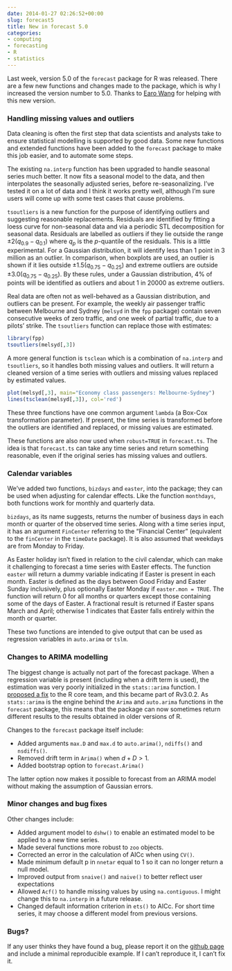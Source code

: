 ```yaml
---
date: 2014-01-27 02:26:52+00:00
slug: forecast5
title: New in forecast 5.0
categories:
- computing
- forecasting
- R
- statistics
---
```


Last week, version 5.0 of the `forecast` package for R was released. There are a few new functions and changes made to the package, which is why I increased the version number to 5.0. Thanks to [Earo Wang](http://earo.me) for helping with this new version.

<!-- more -->

### Handling missing values and outliers

Data cleaning is often the first step that data scientists and analysts take to ensure statistical modelling is supported by good data. Some new functions and extended functions have been added to the `forecast` package to make this job easier, and to automate some steps.

The existing `na.interp` function has been upgraded to handle seasonal series much better. It now fits a seasonal model to the data, and then interpolates the seasonally adjusted series, before re-seasonalizing. I've tested it on a lot of data and I think it works pretty well, although I'm sure users will come up with some test cases that cause problems.

`tsoutliers` is a new function for the purpose of identifying outliers and suggesting reasonable replacements. Residuals are identified by fitting a loess curve for non-seasonal data and via a periodic STL decomposition for seasonal data. Residuals are labelled as outliers if they lie outside the range $\pm{2}(q_{0.9}-q_{0.1})$ where $q_{p}$ is the $p$-quantile of the residuals. This is a little experimental. For a Gaussian distribution, it will identify less than 1 point in 3 million as an outlier. In comparison, when boxplots are used, an outlier is shown if it lies outside $\pm{1.5}(q_{0.75}-q_{0.25})$ and extreme outliers are outside $\pm{3.0}(q_{0.75}-q_{0.25})$. By these rules, under a Gaussian distribution, 4% of points will be identified as outliers and about 1 in 20000 as extreme outliers.

Real data are often not as well-behaved as a Gaussian distribution, and outliers can be present. For example, the weekly air passenger traffic between Melbourne and Sydney (`melsyd` in the `fpp` package) contain seven consecutive weeks of zero traffic, and one week of partial traffic, due to a pilots' strike. The `tsoutliers` function can replace those with estimates:

```r
library(fpp)
tsoutliers(melsyd[,3])
```

A more general function is `tsclean` which is a combination of `na.interp` and `tsoutliers`, so it handles both missing values and outliers. It will return a cleaned version of a time series with outliers and missing values replaced by estimated values.

```r
plot(melsyd[,3], main="Economy class passengers: Melbourne-Sydney")
lines(tsclean(melsyd[,3]), col='red')
```

These three functions have one common argument `lambda` (a Box-Cox transformation parameter). If present, the time series is transformed before the outliers are identified and replaced, or missing values are estimated.

These functions are also now used when `robust=TRUE` in `forecast.ts`. The idea is that `forecast.ts` can take any time series and return something reasonable, even if the original series has missing values and outliers.

### Calendar variables

We've added two functions, `bizdays` and `easter`, into the package; they can be used when adjusting for calendar effects. Like the function `monthdays`, both functions work for monthly and quarterly data.

`bizdays`, as its name suggests, returns the number of business days in each month or quarter of the observed time series. Along with a time series input, it has an argument `FinCenter` referring to the "Financial Center" (equivalent to the `finCenter` in the `timeDate` package). It is also assumed that weekdays are from Monday to Friday.

As Easter holiday isn't fixed in relation to the civil calendar, which can make it challenging to forecast a time series with Easter effects. The function `easter` will return a dummy variable indicating if Easter is present in each month. Easter is defined as the days between Good Friday and Easter Sunday inclusively, plus optionally Easter Monday if `easter.mon = TRUE`. The function will return 0 for all months or quarters except those containing some of the days of Easter. A fractional result is returned if Easter spans March and April; otherwise 1 indicates that Easter falls entirely within the month or quarter.

These two functions are intended to give output that can be used as regression variables in `auto.arima` or `tslm`.

### Changes to ARIMA modelling

The biggest change is actually not part of the forecast package. When a regression variable is present (including when a drift term is used), the estimation was very poorly initialized in the `stats::arima` function. I [proposed a fix](https://bugs.r-project.org/bugzilla3/show_bug.cgi?id=15396) to the R core team, and this became part of Rv3.0.2. As `stats::arima` is the engine behind the `Arima` and `auto.arima` functions in the `forecast` package, this means that the package can now sometimes return different results to the results obtained in older versions of R.

Changes to the `forecast` package itself include:

  * Added arguments `max.D` and `max.d` to `auto.arima()`, `ndiffs()` and `nsdiffs()`.
  * Removed drift term in `Arima()` when $d+D>1$.
  * Added bootstrap option to `forecast.Arima()`

The latter option now makes it possible to forecast from an ARIMA model without making the assumption of Gaussian errors.

### Minor changes and bug fixes

Other changes include:

  * Added argument model to `dshw()` to enable an estimated model to be applied to a new time series.
  * Made several functions more robust to `zoo` objects.
  * Corrected an error in the calculation of AICc when using `CV()`.
  * Made minimum default p in `nnetar` equal to 1 so it can no longer return a null model.
  * Improved output from `snaive()` and `naive()` to better reflect user expectations
  * Allowed `Acf()` to handle missing values by using `na.contiguous`. I might change this to `na.interp` in a future release.
  * Changed default information criterion in `ets()` to AICc. For short time series, it may choose a different model from previous versions.

### Bugs?

If any user thinks they have found a bug, please report it on the [github page](http://github.com/robjhyndman/forecast/issues?labels=bug&state=open) and include a minimal reproducible example. If I can't reproduce it, I can't fix it.
